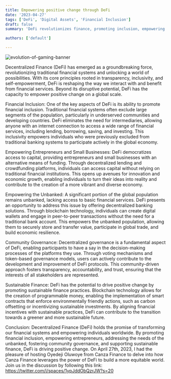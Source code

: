 ```yaml
---
title: Empowering positive change through DeFi
date: '2023-04-27'
tags: ['DeFi', 'Digital Assets', 'Financial Inclusion']
draft: false
summary: 'DeFi revolutionizes finance, promoting inclusion, empowering entrepreneurs, serving the unbanked, fostering community governance, and supporting sustainable practices for positive change. Join me as we explore DeFi in this article.'

authors: ['default']

---
```


![evolution-of-gaming-banner](/static/images/canada/defi.jpeg)

Decentralized Finance (DeFi) has emerged as a groundbreaking force, revolutionizing traditional financial systems and unlocking a world of possibilities. With its core principles rooted in transparency, inclusivity, and self-empowerment, DeFi is reshaping the way we interact with and benefit from financial services. Beyond its disruptive potential, DeFi has the capacity to empower positive change on a global scale.

Financial Inclusion:
One of the key aspects of DeFi is its ability to promote financial inclusion. Traditional financial systems often exclude large segments of the population, particularly in underserved communities and developing countries. DeFi eliminates the need for intermediaries, allowing anyone with an internet connection to access a wide range of financial services, including lending, borrowing, saving, and investing. This inclusivity empowers individuals who were previously excluded from traditional banking systems to participate actively in the global economy.

Empowering Entrepreneurs and Small Businesses:
DeFi democratizes access to capital, providing entrepreneurs and small businesses with an alternative means of funding. Through decentralized lending and crowdfunding platforms, individuals can access capital without relying on traditional financial institutions. This opens up avenues for innovation and economic growth, enabling individuals to turn their ideas into reality and contribute to the creation of a more vibrant and diverse economy.

Empowering the Unbanked:
A significant portion of the global population remains unbanked, lacking access to basic financial services. DeFi presents an opportunity to address this issue by offering decentralized banking solutions. Through blockchain technology, individuals can create digital wallets and engage in peer-to-peer transactions without the need for a traditional bank account. This empowers the unbanked population, allowing them to securely store and transfer value, participate in global trade, and build economic resilience.

Community Governance:
Decentralized governance is a fundamental aspect of DeFi, enabling participants to have a say in the decision-making processes of the platforms they use. Through voting mechanisms and token-based governance models, users can actively contribute to the development and improvement of DeFi protocols. This community-driven approach fosters transparency, accountability, and trust, ensuring that the interests of all stakeholders are represented.

Sustainable Finance:
DeFi has the potential to drive positive change by promoting sustainable finance practices. Blockchain technology allows for the creation of programmable money, enabling the implementation of smart contracts that enforce environmentally friendly actions, such as carbon offsetting or incentivizing sustainable investments. By aligning financial incentives with sustainable practices, DeFi can contribute to the transition towards a greener and more sustainable future.

Conclusion:
Decentralized Finance (DeFi) holds the promise of transforming our financial systems and empowering individuals worldwide. By promoting financial inclusion, empowering entrepreneurs, addressing the needs of the unbanked, fostering community governance, and supporting sustainable finance, DeFi is driving positive change. On April 27th, 2023, I had the pleasure of hosting Oyedeji Oluwoye from Canza Finance to delve into how Canza Finance leverages the power of DeFi to build a more equitable world. Join us in the discussion by following this link: https://twitter.com/i/spaces/1ypJddObQzrJW?s=20



